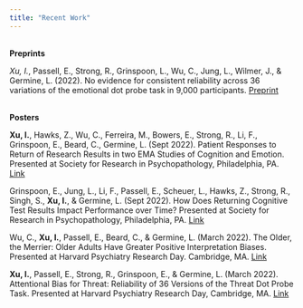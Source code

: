 ```yaml
---
title: "Recent Work"
---
```


<br/>
**Preprints**   

*Xu, I.*, Passell, E., Strong, R., Grinspoon, L., Wu, C., Jung, L., Wilmer, J., & Germine, L. (2022). No evidence for consistent reliability across 36 variations of the emotional dot probe task in 9,000 participants. [Preprint](www.psyarxiv.com/58z4n)

<br/>
**Posters**    

**Xu, I.**, Hawks, Z., Wu, C., Ferreira, M., Bowers, E., Strong, R., Li, F., Grinspoon, E., Beard, C., Germine, L. (Sept 2022). Patient Responses to Return of Research Results in two EMA Studies of Cognition and Emotion. Presented at Society for Research in Psychopathology, Philadelphia, PA. [Link](docs.google.com/presentation/d/1-WbuhEclD7IrZZjmDVyVom3fcIL_4GPd/edit?usp=sharing&ouid=100799767484704214514&rtpof=true&sd=true)

Grinspoon, E., Jung, L., Li, F., Passell, E., Scheuer, L., Hawks, Z., Strong, R., Singh, S., **Xu, I.**, & Germine, L. (Sept 2022). How Does Returning Cognitive Test Results Impact Performance over Time? Presented at Society for Research in Psychopathology, Philadelphia, PA. [Link](docs.google.com/presentation/d/1II4foE8VE4SZqOMAfn9_np9FM38qJ6FV0fulmYlXPAw/edit?usp=sharing)

Wu, C., **Xu, I.**, Passell, E., Beard, C., & Germine, L. (March 2022). The Older, the Merrier: Older Adults Have Greater Positive Interpretation Biases. Presented at Harvard Psychiatry Research Day. Cambridge, MA. [Link](docs.google.com/presentation/d/1UTG1GWxcFLKsCgSQqMXULOJ_6i_-IvXWxxqIvZqVy2E/edit?usp=sharing)


**Xu, I.**, Passell, E., Strong, R., Grinspoon, E., & Germine, L. (March 2022). Attentional Bias for Threat: Reliability of 36 Versions of the Threat Dot Probe Task. Presented at Harvard Psychiatry Research Day, Cambridge, MA. [Link](docs.google.com/presentation/d/1aCFDA1ghLOf54COhUPxD1bBCbIa4845D/edit?usp=sharing&ouid=100799767484704214514&rtpof=true&sd=true)